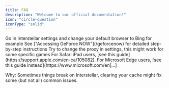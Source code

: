 ```yaml
---
title: FAQ
description: "Welcome to our official documentation!"
icon: "circle-question"
iconType: "solid"
---
```

<Steps titleSize="h3">
<Step title="How to fix Google resulte being buggy ?">
Go in Interstellar settings and change your default browser to Bing for example
</Step>
<Step title="How do I login to GeForce NOW?">
See ["Accessing GeForce NOW"](/geforcenow) for detailed step-by-step instructions
</Step>

<Step title="Some games are not working for me">
Try to change the proxy in settings, this might work for some specific games
</Step>

<Step title="How do I clear my cache?">
For Safari iPad users, [see this guide](https://support.apple.com/en-ca/105082). For Microsoft Edge users, [see this guide instead](https://www.microsoft.com/en[...]
</Step>
</Steps>

Why: Sometimes things break on Interstellar, clearing your cache might fix some (but not all) common issues.
